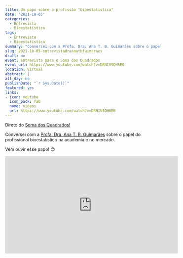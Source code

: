 ```yaml
---
title: Um papo sobre a profissão "bioestatística"
date: '2021-10-05'
categories:
  - Entrevista
  - Bioestatística
tags:
  - Entrevista
  - Bioestatística
summary: "Conversei com a Profa. Dra. Ana T. B. Guimarães sobre o papel do profissional bioestatístico na academia e no mercado. Vem ouvir esse papo :D"
slug: 2021-10-05-entrevistadraanatbfuimaraes
draft: no
event: Entrevista para o Soma dos Quadrados 
event_url: https://www.youtube.com/watch?v=DRNIVSQH6E0
location: Virtual
abstract: |
all_day: no
publishDate: "`r Sys.Date()`"
featured: yes
links:
- icon: youtube
  icon_pack: fab
  name: videos
  url: https://www.youtube.com/watch?v=DRNIVSQH6E0
---
```


Direto do [Soma dos Quadrados!](www.somaquadrados.com)

Conversei com a [Profa. Dra. Ana T. B. Guimarães](https://sites.google.com/site/profaanatereza2/) sobre o papel do profissional bioestatístico na academia e no mercado. 

Vem ouvir esse papo! 😍

<iframe width="560" height="315" src="https://www.youtube.com/embed/DRNIVSQH6E0" title="YouTube video player" frameborder="0" allow="accelerometer; autoplay; clipboard-write; encrypted-media; gyroscope; picture-in-picture" allowfullscreen></iframe>
